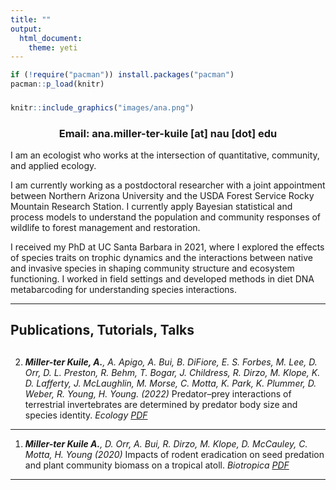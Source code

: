 ```yaml
---
title: ""
output: 
  html_document:
    theme: yeti
---
```



```r
if (!require("pacman")) install.packages("pacman")
pacman::p_load(knitr)
```


###

```r
knitr::include_graphics("images/ana.png")
```
   
<h3 style="text-align: center;" markdown="1">

Email: ana.miller-ter-kuile [at] nau [dot] edu

</h3>     

I am an ecologist who works at the intersection of quantitative, community, and applied ecology.

I am currently working as a postdoctoral researcher with a joint appointment between Northern Arizona University and the USDA Forest Service Rocky Mountain Research Station. I currently apply Bayesian statistical and process models to understand the population and community responses of wildlife to forest management and restoration.

I received my PhD at UC Santa Barbara in 2021, where I explored the effects of species traits on trophic dynamics and the interactions between native and invasive species in shaping community structure and ecosystem functioning. I worked in field settings and developed methods in diet DNA metabarcoding for understanding species interactions.

<script type='text/javascript' src='https://d1bxh8uas1mnw7.cloudfront.net/assets/embed.js'></script>

----------------------------------

## Publications, Tutorials, Talks

##

2. _**Miller-ter Kuile, A.**, A. Apigo, A. Bui, B. DiFiore, E. S. Forbes, M. Lee, D. Orr, D. L. Preston, R. Behm, T. Bogar, J. Childress, R. Dirzo, M. Klope, K. D. Lafferty, J. McLaughlin, M. Morse, C. Motta, K. Park, K. Plummer, D. Weber, R. Young, H. Young. (2022)_ Predator–prey interactions of terrestrial invertebrates are determined by predator body size and species identity. _Ecology_ [*PDF*](pdfs/Miller-terKuile_Ecology2022.pdf)

<div class='altmetric-embed' data-badge-popover="right" data-badge-type='medium-bar' data-doi="10.1002/ecy.3634"></div>

---

1. _**Miller-ter Kuile A.**, D. Orr, A. Bui, R. Dirzo, M. Klope, D. McCauley, C. Motta, H. Young (2020)_ Impacts of rodent eradication on seed predation and plant community biomass on a tropical atoll. _Biotropica_ [*PDF*](pdfs/Miller-terKuile_Biotropica2020.pdf)

<div class='altmetric-embed' data-badge-popover="right" data-badge-type='medium-bar' data-doi="10.1111/btp.12864"></div>

---

